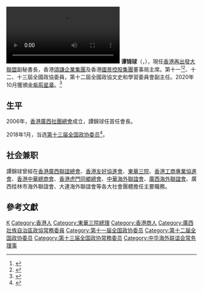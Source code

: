 [[File:2021年3月7日_全国政协常委谭锦球：没有国家不爱国的人可以参与管治.webm|2021年3月7日 全国政协常委谭锦球：没有国家不爱国的人可以参与管治]]
'''谭锦球'''{{GBSHK}}{{JP}}（{{lang-en|Tam Kam-kau}}，{{bd|1962年|1月2日|}}），現任[[香港再出發大聯盟|香港再出發大聯盟]]副秘書長，香港[[頌謙企業集團|頌謙企業集團]]及香港[[國景控股集團|國景控股集團]]董事局主席。第十一<ref>{{cite news|title=第十一届全国政协委员名单|url=http://www.indaa.com.cn/zt/2009qglh/zxzs/200903/t20090303_127573.html|accessdate=2013-04-09|newspaper=新华社北京1月25日电 中国人民政治协商会议第十一届全国委员会委员名单(共2237人，2008年1月25日政协第十届全国委员会常务委员会第二十次会议通过)|date=2008年1月25日|deadurl=yes|archiveurl=https://web.archive.org/web/20130928014403/http://www.indaa.com.cn/zt/2009qglh/zxzs/200903/t20090303_127573.html|archivedate=2013年9月28日}}</ref><ref>{{cite news|title=全国政协信息-谭锦球|url=http://www.cppcc.gov.cn/CMS/wylibary/showJcwyxtInfoWylibary.action?tabJcwyxt.guid=11W0019820&wytype=wjwy|accessdate=2013-04-11|newspaper=全国政协委员会|archive-date=2014-06-02|archive-url=https://web.archive.org/web/20140602195118/http://www.cppcc.gov.cn/CMS/wylibary/showJcwyxtInfoWylibary.action?tabJcwyxt.guid=11W0019820&wytype=wjwy|dead-url=no}}</ref>、十二、十三屆全國政協委員，第十二屆全國政協文史和學習委員會副主任。2020年10月獲頒[[金紫荊星章|金紫荊星章]]。<ref>{{cite web |url=http://paper.wenweipo.com/2020/10/01/HS2010010025.htm |title=授勳名單 |publisher=文匯報 |date=2020-10-01 |accessdate=2020-10-05 |archive-date=2020-10-05 |archive-url=https://web.archive.org/web/20201005062907/http://paper.wenweipo.com/2020/10/01/HS2010010025.htm |dead-url=no }}</ref>

== 生平 ==
2006年，[[香港廣西社團總會|香港廣西社團總會]]成立，譚錦球任首任會長。

2018年1月，当选[[中国人民政治协商会议第十三届全国委员会委员名单|第十三届全国政协委员]]<ref>{{Cite web|url=http://sports.163.com/18/0126/06/D92BRKK400051C89.html|title=中国人民政治协商会议第十三届全国委员会委员名单|accessdate=2018-01-26|last=|work=网易|archive-url=https://web.archive.org/web/20180127143232/http://sports.163.com/18/0126/06/D92BRKK400051C89.html|archive-date=2018-01-27|dead-url=yes}}</ref>。

== 社会兼职 ==
譚錦球曾經在[[香港廣西聯誼總會|香港廣西聯誼總會]]、[[香港友好協進會|香港友好協進會]]、[[東華三院|東華三院]]、[[香港工商專業協進會|香港工商專業協進會]]、[[香港中華總商會|香港中華總商會]]、[[香港虎門同鄉總會|香港虎門同鄉總會]]、[[中華海外聯誼會|中華海外聯誼會]]、[[廣西海外聯誼會|廣西海外聯誼會]]、廣西桂林市海外聯誼會、大連海外聯誼會等各大社會團體擔任主要職務。

== 參考文獻 ==
{{reflist}}

{{Navboxes 
| title  = 谭锦球在[[中华海外联谊会|中华海外联谊会]]的职务
| list1  =
{{中华海外联谊会第五届理事会}}
}}

{{Authority control}}
{{DEFAULTSORT:Tan}}
[[Category:譚姓|K]]
[[Category:香港人|Category:香港人]]
[[Category:東華三院總理|Category:東華三院總理]]
[[Category:香港商人|Category:香港商人]]
[[Category:廣西壯族自治區政協常務委員|Category:廣西壯族自治區政協常務委員]]
[[Category:第十一届全国政协委员|Category:第十一届全国政协委员]]
[[Category:第十二届全国政协委员|Category:第十二届全国政协委员]]
[[Category:第十三届全国政协常務委员|Category:第十三届全国政协常務委员]]
[[Category:中华海外联谊会常务理事|Category:中华海外联谊会常务理事]]